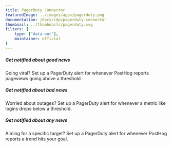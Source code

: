```yaml
---
title: PagerDuty Connector
featuredImage: ../images/apps/pagerduty.png
documentation: /docs/cdp/pagerduty-connector
thumbnail: ../thumbnails/pagerduty.svg
filters: {
    type: ["data-out"],
    maintainer: official
}
---
```


<Section
    divider={false}
    title="Receive PagerDuty alerts whenever a specified PostHog insight deviates outside a customizable threshold."
    size="full"
    cols={3}
>
    <div>
        <h5>Get notified about good news</h5>
        <p>Going viral? Set up a PagerDuty alert for whenever PostHog reports pageviews going above a threshold.</p>
    </div>
    <div>
        <h5>Get notified about bad news</h5>
        <p>Worried about outages? Set up a PagerDuty alert for whenever a metric like logins drops below a threshold.</p>
    </div>
    <div>
        <h5>Get notified about any news</h5>
        <p>Aiming for a specific target? Set up a PagerDuty alert for whenever PostHog reports a trend hits your goal.</p>
    </div>
</Section>

<TutorialsSlider topic="pagerduty" />

<Documentation />